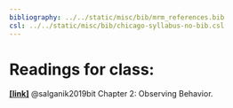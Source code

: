 ```yaml
---
bibliography: ../../static/misc/bib/mrm_references.bib
csl: ../../static/misc/bib/chicago-syllabus-no-bib.csl
---
```


# Readings for class:
[**[link]**](https://www.bitbybitbook.com/en/1st-ed/observing-behavior/) @salganik2019bit Chapter 2: Observing Behavior.

